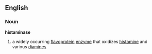==English==
===Noun===
'''histaminase'''

#a widely occurring [[flavoprotein]] [[enzyme]] that oxidizes [[histamine]] and various [[diamine]]s